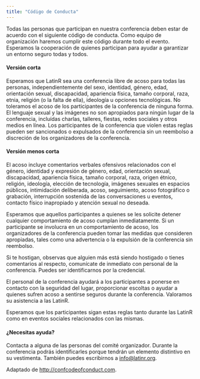 ```yaml
---
title: "Código de Conducta"
---
```


Todas las personas que participan en nuestra conferencia deben estar de acuerdo con el siguiente código de conducta. Como equipo de organización haremos cumplir este código durante todo el evento. Esperamos la cooperación de quienes participan para ayudar a garantizar un entorno seguro todas y todos.


#### Versión corta

Esperamos que LatinR sea una conferencia libre de acoso para todas las personas, independientemente del sexo, identidad, género, edad, orientación sexual, discapacidad, apariencia física, tamaño corporal, raza, etnia, religión (o la falta de ella), ideología u opciones tecnológicas. No toleramos el acoso de los participantes de la conferencia de ninguna forma. El lenguaje sexual y las imágenes no son apropiados para ningún lugar de la conferencia, incluídas charlas, talleres, fiestas, redes sociales y otros medios en línea. Los participantes de la conferencia que violen estas reglas pueden ser sancionados o expulsados ​​de la conferencia sin un reembolso a discreción de los organizadores de la conferencia.

#### Versión menos corta

El acoso incluye comentarios verbales ofensivos relacionados con el género, identidad y expresión de género, edad, orientación sexual, discapacidad, apariencia física, tamaño corporal, raza, origen étnico, religión, ideología, elección de tecnología, imágenes sexuales en espacios públicos, intimidación deliberada, acoso, seguimiento, acoso fotográfico o grabación, interrupción sostenida de las conversaciones u eventos, contacto físico inapropiado y atención sexual no deseada.

Esperamos que aquellos participantes a quienes se les solicite detener cualquier comportamiento de acoso cumplan inmediatamente.
Si un participante se involucra en un comportamiento de acoso, los organizadores de la conferencia pueden tomar las medidas que consideren apropiadas, tales como una advertencia o la expulsión de la conferencia sin reembolso.

Si te hostigan, observas que alguien más está siendo hostigado o tienes comentarios al respecto, comunícate de inmediato con personal de la conferencia. Puedes ser identificarnos por la credencial.

El personal de la conferencia ayudará a los participantes a ponerse en contacto con la seguridad del lugar, proporcionar escoltas o ayudar a quienes sufren acoso a sentirse seguros durante la conferencia. Valoramos su asistencia a las LatinR.

Esperamos que los participantes sigan estas reglas tanto durante las LatinR como en eventos sociales relacionados con las mismas.

#### ¿Necesitas ayuda?

Contacta a alguna de las personas del comité organizador. Durante la conferencia podrás identificarles porque tendrán un elemento distintivo en su vestimenta. También puedes escribirnos a [info@latinr.org](mailto:info@latinr.org).

Adaptado de [http://confcodeofconduct.com](http://confcodeofconduct.com).

